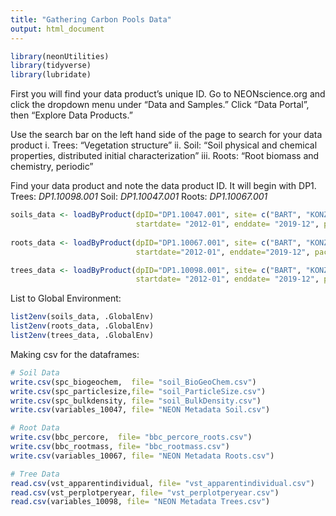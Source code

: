 ```yaml
---
title: "Gathering Carbon Pools Data"
output: html_document
---
```

```r
library(neonUtilities)
library(tidyverse)
library(lubridate)
```
First you will find your data product’s unique ID.
Go to NEONscience.org and click the dropdown menu under “Data and Samples.” Click “Data Portal”, then “Explore Data Products.”

Use the search bar on the left hand side of the page to search for your data product
i.	  Trees: “Vegetation structure”
ii.	  Soil:  “Soil physical and chemical properties, distributed initial characterization”
iii.	Roots: “Root biomass and chemistry, periodic"

Find your data product and note the data product ID. It will begin with DP1.
Trees: _DP1.10098.001_
Soil:  _DP1.10047.001_
Roots: _DP1.10067.001_
```r
soils_data <- loadByProduct(dpID="DP1.10047.001", site= c("BART", "KONZ", "STEI", "WREF"), 
                            startdate= "2012-01", enddate= "2019-12", package= "basic")
                                 
roots_data <- loadByProduct(dpID="DP1.10067.001", site= c("BART", "KONZ", "STEI", "WREF"),
                            startdate="2012-01", enddate="2019-12", package= "basic")

trees_data <- loadByProduct(dpID="DP1.10098.001", site= c("BART", "KONZ", "STEI", "WREF"), 
                            startdate= "2012-01", enddate= "2019-12", package= "basic")

```

List to Global Environment:
```r
list2env(soils_data, .GlobalEnv)
list2env(roots_data, .GlobalEnv)
list2env(trees_data, .GlobalEnv)

```

Making csv for the dataframes:
```r
# Soil Data
write.csv(spc_biogeochem,  file= "soil_BioGeoChem.csv")
write.csv(spc_particlesize,file= "soil_ParticleSize.csv")
write.csv(spc_bulkdensity, file= "soil_BulkDensity.csv")
write.csv(variables_10047, file= "NEON Metadata Soil.csv")

# Root Data
write.csv(bbc_percore,  file= "bbc_percore_roots.csv")
write.csv(bbc_rootmass, file= "bbc_rootmass.csv")
write.csv(variables_10067, file= "NEON Metadata Roots.csv")

# Tree Data
read.csv(vst_apparentindividual, file= "vst_apparentindividual.csv")
read.csv(vst_perplotperyear, file= "vst_perplotperyear.csv")
read.csv(variables_10098, file= "NEON Metadata Trees.csv")
```
